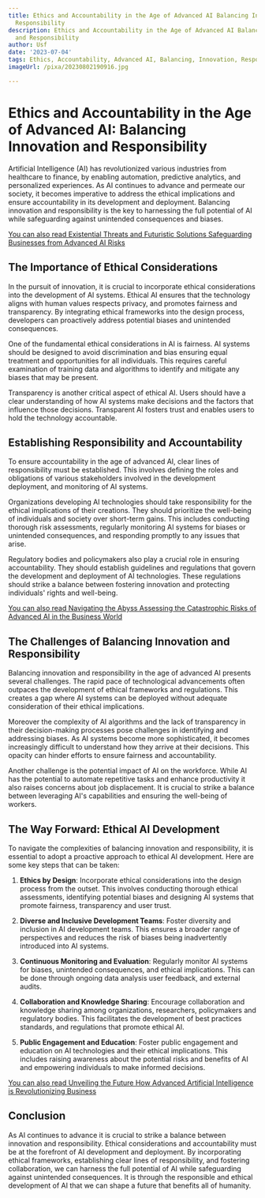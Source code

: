 ```yaml
---
title: Ethics and Accountability in the Age of Advanced AI Balancing Innovation and
  Responsibility
description: Ethics and Accountability in the Age of Advanced AI Balancing Innovation
  and Responsibility
author: Usf
date: '2023-07-04'
tags: Ethics, Accountability, Advanced AI, Balancing, Innovation, Responsibility
imageUrl: /pixa/20230802190916.jpg

---
```

# Ethics and Accountability in  the Age of  Advanced AI: Balancing Innovation and Responsibility

Artificial Intelligence  (AI) has revolutionized  various industries from healthcare to finance, by enabling automation, predictive analytics,  and personalized experiences. As  AI continues to advance and permeate our society, it becomes  imperative to  address the ethical implications and  ensure accountability in its development and  deployment. Balancing  innovation and responsibility is the key to harnessing the full potential of AI while safeguarding against unintended consequences and biases.

[You can also read Existential Threats  and Futuristic Solutions Safeguarding Businesses  from Advanced AI Risks](Existential%20Threats%20and%20Futuristic%20Solutions%20Safeguarding%20Businesses%20from%20Advanced%20AI%20Risks)


## The Importance of Ethical Considerations

In the pursuit of innovation, it is crucial to incorporate ethical considerations into the development of AI systems. Ethical AI ensures that the technology aligns with human values respects privacy, and  promotes fairness  and transparency. By integrating  ethical frameworks into the design process, developers can proactively  address potential biases and unintended consequences.

One of the fundamental ethical considerations  in AI is fairness. AI systems should be designed to avoid discrimination and bias ensuring equal treatment and opportunities for all individuals. This requires careful examination of training data and  algorithms to identify and mitigate any biases that may be present.

Transparency is another critical aspect of ethical AI. Users should have a clear  understanding of how AI systems make decisions and  the factors  that influence those decisions. Transparent AI fosters trust and  enables users to hold the technology accountable.

## Establishing Responsibility  and Accountability

To ensure accountability in the age of  advanced  AI, clear lines of responsibility must be established. This involves  defining the  roles and obligations  of various stakeholders involved in the development deployment, and monitoring of AI  systems.

Organizations developing AI technologies should take responsibility for the ethical implications of their creations. They should prioritize the well-being of individuals and society over short-term gains.  This includes conducting thorough  risk assessments, regularly monitoring AI systems for biases or unintended consequences, and responding promptly to any issues that arise.

Regulatory bodies  and policymakers also  play a  crucial role in ensuring accountability. They should  establish  guidelines and regulations that govern the development and deployment of  AI technologies. These regulations should strike a balance between fostering  innovation  and protecting individuals' rights and well-being.

[You  can also read  Navigating the Abyss Assessing  the Catastrophic  Risks of  Advanced AI in the Business World](Navigating%20the%20Abyss%20Assessing%20the%20Catastrophic%20Risks%20of%20Advanced%20AI%20in%20the%20Business%20World)


## The Challenges of Balancing  Innovation and  Responsibility

Balancing innovation and responsibility in the age of advanced AI presents several challenges. The rapid pace of technological advancements often outpaces the development of ethical frameworks and regulations. This creates a gap where AI  systems can be deployed without adequate consideration of their  ethical implications.

Moreover the  complexity of AI algorithms and the lack of transparency  in  their decision-making processes pose challenges in identifying and addressing biases.  As AI  systems become more sophisticated, it becomes increasingly  difficult to understand how they arrive at their decisions. This opacity can hinder efforts to ensure fairness and accountability.

Another  challenge is the potential impact of  AI on the  workforce. While AI has the potential to automate repetitive  tasks and enhance productivity it also raises concerns about job displacement. It is crucial to strike a balance between leveraging AI's capabilities and ensuring the well-being of workers.

## The Way Forward: Ethical AI Development

To navigate the complexities of balancing innovation and responsibility, it  is essential to adopt a proactive approach to  ethical AI development. Here are some  key steps that can be taken:

1. **Ethics by Design**: Incorporate ethical considerations into the design process from the outset. This involves conducting thorough ethical assessments, identifying potential biases and designing AI systems that promote fairness, transparency and user  trust.

2. **Diverse and Inclusive Development Teams**: Foster diversity and inclusion in AI development teams. This ensures a broader range of perspectives and reduces the risk of biases being inadvertently introduced into AI systems.

3. **Continuous Monitoring  and Evaluation**: Regularly monitor AI systems for biases, unintended consequences, and ethical implications. This can be done through ongoing data analysis  user feedback, and external audits.

4. **Collaboration and Knowledge Sharing**: Encourage collaboration and knowledge sharing among organizations, researchers, policymakers and regulatory bodies. This facilitates the development of best practices standards, and regulations that promote ethical AI.

5. **Public  Engagement and Education**: Foster public engagement and education on  AI technologies and their ethical implications. This includes raising awareness about  the potential  risks and benefits  of AI and empowering individuals to make informed decisions.

[You can also  read Unveiling the  Future How Advanced  Artificial Intelligence is Revolutionizing Business](Unveiling%20the%20Future%20How%20Advanced%20Artificial%20Intelligence%20is%20Revolutionizing%20Business)


## Conclusion

As AI continues to advance it is crucial to strike a balance between innovation and  responsibility. Ethical considerations and accountability must be  at the forefront of AI  development and deployment. By incorporating ethical frameworks,  establishing clear lines of responsibility, and fostering collaboration, we can harness the full potential of AI while safeguarding against unintended  consequences. It is through the responsible  and ethical development of AI that we can shape a future that benefits all  of humanity.